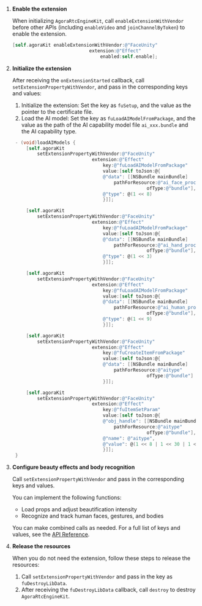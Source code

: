 <PlatformWrapper platform="ios">

1. **Enable the extension**

    When initializing `AgoraRtcEngineKit`, call `enableExtensionWithVendor` before other APIs (including `enableVideo` and `joinChannelByToken`) to enable the extension.

    ```objective-c
    [self.agoraKit enableExtensionWithVendor:@"FaceUnity"
                                extension:@"Effect"
                                    enabled:self.enable];
    ```

1. **Initialize the extension**

    After receiving the `onExtensionStarted` callback, call `setExtensionPropertyWithVendor`, and pass in the corresponding keys and values:

    1. Initialize the extension: Set the key as `fuSetup`, and the value as the pointer to the certificate file.
    2. Load the AI model: Set the key as `fuLoadAIModelFromPackage`, and the value as the path of the AI capability model file `ai_xxx.bundle` and the AI capability type.

   ```objective-c
    - (void)loadAIModels {
        [self.agoraKit
            setExtensionPropertyWithVendor:@"FaceUnity"
                                extension:@"Effect"
                                    key:@"fuLoadAIModelFromPackage"
                                    value:[self toJson:@{
                                    @"data": [[NSBundle mainBundle]
                                        pathForResource:@"ai_face_processor"
                                                    ofType:@"bundle"],
                                    @"type": @(1 << 8)
                                    }]];

        [self.agoraKit
            setExtensionPropertyWithVendor:@"FaceUnity"
                                extension:@"Effect"
                                    key:@"fuLoadAIModelFromPackage"
                                    value:[self toJson:@{
                                    @"data": [[NSBundle mainBundle]
                                        pathForResource:@"ai_hand_processor"
                                                    ofType:@"bundle"],
                                    @"type": @(1 << 3)
                                    }]];

        [self.agoraKit
            setExtensionPropertyWithVendor:@"FaceUnity"
                                extension:@"Effect"
                                    key:@"fuLoadAIModelFromPackage"
                                    value:[self toJson:@{
                                    @"data": [[NSBundle mainBundle]
                                        pathForResource:@"ai_human_processor_gpu"
                                                    ofType:@"bundle"],
                                    @"type": @(1 << 9)
                                    }]];

        [self.agoraKit
            setExtensionPropertyWithVendor:@"FaceUnity"
                                extension:@"Effect"
                                    key:@"fuCreateItemFromPackage"
                                    value:[self toJson:@{
                                    @"data": [[NSBundle mainBundle]
                                        pathForResource:@"aitype"
                                                    ofType:@"bundle"]
                                    }]];

        [self.agoraKit
            setExtensionPropertyWithVendor:@"FaceUnity"
                                extension:@"Effect"
                                    key:@"fuItemSetParam"
                                    value:[self toJson:@{
                                    @"obj_handle": [[NSBundle mainBundle]
                                        pathForResource:@"aitype"
                                                    ofType:@"bundle"],
                                    @"name": @"aitype",
                                    @"value": @(1 << 8 | 1 << 30 | 1 << 3),
                                    }]];
    }
   ```


1. **Configure beauty effects and body recognition**

    Call `setExtensionPropertyWithVendor` and pass in the corresponding keys and values.

    You can implement the following functions:
    - Load props and adjust beautification intensity
    - Recognize and track human faces, gestures, and bodies

    You can make combined calls as needed. For a full list of keys and values, see the [API Reference](#faceunity-key-value-overview).

1. **Release the resources**

    When you do not need the extension, follow these steps to release the resources:

    1. Call `setExtensionPropertyWithVendor` and pass in the key as `fuDestroyLibData`.
    2. After receiving the `fuDestroyLibData` callback, call `destroy` to destroy `AgoraRtcEngineKit`.


</PlatformWrapper>